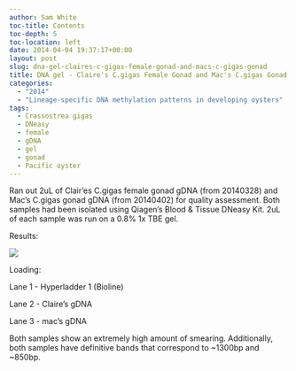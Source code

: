 ```yaml
---
author: Sam White
toc-title: Contents
toc-depth: 5
toc-location: left
date: 2014-04-04 19:37:17+00:00
layout: post
slug: dna-gel-claires-c-gigas-female-gonad-and-macs-c-gigas-gonad
title: DNA gel - Claire's C.gigas Female Gonad and Mac's C.gigas Gonad
categories:
  - "2014"
  - "Lineage-specific DNA methylation patterns in developing oysters"
tags:
  - Crassostrea gigas
  - DNeasy
  - female
  - gDNA
  - gel
  - gonad
  - Pacific oyster
---
```


Ran out 2uL of Clair'es C.gigas female gonad gDNA (from 20140328) and Mac's C.gigas gonad gDNA (from 20140402) for quality assessment. Both samples had been isolated using Qiagen's Blood & Tissue DNeasy Kit. 2uL of each sample was run on a 0.8% 1x TBE gel.

Results:

![](https://eagle.fish.washington.edu/Arabidopsis/20140404_Claire_Mac_Cgigas_gDNA.JPG)

Loading:

Lane 1 - Hyperladder 1 (Bioline)

Lane 2 - Claire's gDNA

Lane 3 - mac's gDNA

Both samples show an extremely high amount of smearing. Additionally, both samples have definitive bands that correspond to ~1300bp and ~850bp.
